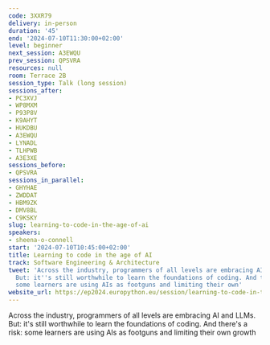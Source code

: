 ```yaml
---
code: 3XXR79
delivery: in-person
duration: '45'
end: '2024-07-10T11:30:00+02:00'
level: beginner
next_session: A3EWQU
prev_session: QPSVRA
resources: null
room: Terrace 2B
session_type: Talk (long session)
sessions_after:
- PC3XVJ
- WP8MXM
- P93P8V
- K9AHYT
- HUKDBU
- A3EWQU
- LYNADL
- TLHPWB
- A3E3XE
sessions_before:
- QPSVRA
sessions_in_parallel:
- GHYHAE
- ZWDDAT
- HBM9ZK
- DMV8BL
- C9KSKY
slug: learning-to-code-in-the-age-of-ai
speakers:
- sheena-o-connell
start: '2024-07-10T10:45:00+02:00'
title: Learning to code in the age of AI
track: Software Engineering & Architecture
tweet: 'Across the industry, programmers of all levels are embracing AI and LLMs.
  But: it''s still worthwhile to learn the foundations of coding. And there''s a risk:
  some learners are using AIs as footguns and limiting their own'
website_url: https://ep2024.europython.eu/session/learning-to-code-in-the-age-of-ai
---
```


Across the industry, programmers of all levels are embracing AI and LLMs. But: it's still worthwhile to learn the foundations of coding. And there's a risk: some learners are using AIs as footguns and limiting their own growth
